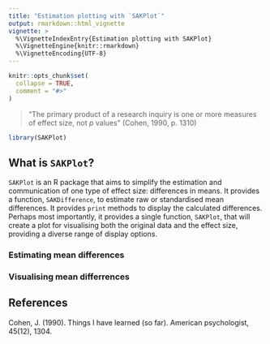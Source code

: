 ```yaml
---
title: "Estimation plotting with `SAKPlot`"
output: rmarkdown::html_vignette
vignette: >
  %\VignetteIndexEntry{Estimation plotting with SAKPlot}
  %\VignetteEngine{knitr::rmarkdown}
  %\VignetteEncoding{UTF-8}
---
```


```r
knitr::opts_chunk$set(
  collapse = TRUE,
  comment = "#>"
)
```

> “The primary product of a research inquiry is one or more measures of effect size, not _p_ values” (Cohen, 1990, p. 1310)

```r
library(SAKPlot)
```

## What is `SAKPlot`?

`SAKPlot` is an R package that aims to simplify the estimation and communication of one type of effect size: differences in means. It provides a function, `SAKDifference`, to estimate raw or standardised mean differences. It provides `print` methods to display the calculated differences. Perhaps most importantly, it provides a single function, `SAKPlot`, that will create a plot for visualising both the original data and the effect size, providing a diverse range of display options.



### Estimating mean differences



### Visualising mean differrences

## References

Cohen, J. (1990). Things I have learned (so far). American psychologist, 45(12), 1304. 
